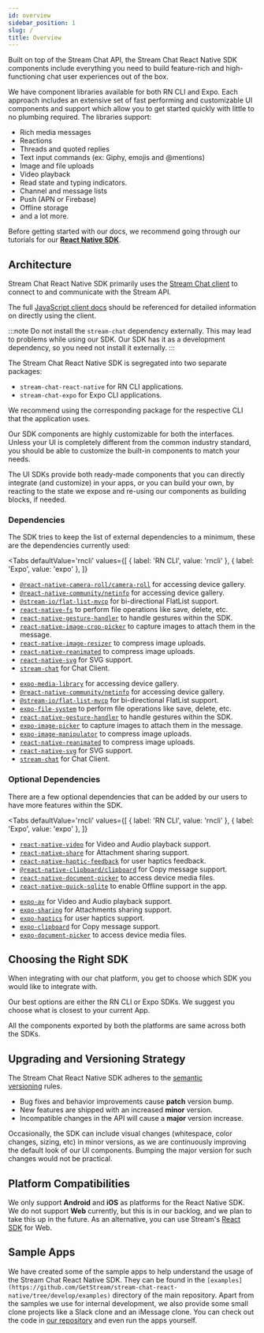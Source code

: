 ```yaml
---
id: overview
sidebar_position: 1
slug: /
title: Overview
---
```



Built on top of the Stream Chat API, the Stream Chat React Native SDK components include everything you need to build feature-rich and high-functioning chat user experiences out of the box.

We have component libraries available for both RN CLI and Expo. Each approach includes an extensive set of fast performing and customizable UI components and support which allow you to get started quickly with little to no plumbing required. The libraries support:

- Rich media messages
- Reactions
- Threads and quoted replies
- Text input commands (ex: Giphy, emojis and @mentions)
- Image and file uploads
- Video playback
- Read state and typing indicators.
- Channel and message lists
- Push (APN or Firebase)
- Offline storage
- and a lot more.

Before getting started with our docs, we recommend going through our tutorials for our [**React Native SDK**](https://getstream.io/chat/react-native-chat/tutorial/).

## Architecture

Stream Chat React Native SDK primarily uses the [Stream Chat client](https://github.com/GetStream/stream-chat-js) to connect to and communicate with the Stream API.

The full [JavaScript client docs](https://getstream.io/chat/docs/javascript/?language=javascript) should be referenced for detailed information on directly using the client.

:::note
Do not install the `stream-chat` dependency externally. This may lead to problems while using our SDK. Our SDK has it as a development dependency, so you need not install it externally.
:::

The Stream Chat React Native SDK is segregated into two separate packages:

- `stream-chat-react-native` for RN CLI applications.
- `stream-chat-expo` for Expo CLI applications.

We recommend using the corresponding package for the respective CLI that the application uses.

Our SDK components are highly customizable for both the interfaces. Unless your UI is completely different from the common industry standard, you should be able to customize the built-in components to match your needs.

The UI SDKs provide both ready-made components that you can directly integrate (and customize) in your apps, or you can build your own, by reacting to the state we expose and re-using our components as building blocks, if needed.

### Dependencies

The SDK tries to keep the list of external dependencies to a minimum, these are the dependencies currently used:

<Tabs
  defaultValue='rncli'
  values={[
    { label: 'RN CLI', value: 'rncli' },
    { label: 'Expo', value: 'expo' },
  ]}
>
<TabItem value='rncli'>

- [`@react-native-camera-roll/camera-roll`](https://github.com/react-native-cameraroll/react-native-cameraroll) for accessing device gallery.
- [`@react-native-community/netinfo`](https://github.com/react-native-netinfo/react-native-netinfo) for accessing device gallery.
- [`@stream-io/flat-list-mvcp`](https://github.com/GetStream/flat-list-mvcp) for bi-directional FlatList support.
- [`react-native-fs`](https://github.com/itinance/react-native-fs) to perform file operations like save, delete, etc.
- [`react-native-gesture-handler`](https://github.com/software-mansion/react-native-gesture-handler) to handle gestures within the SDK.
- [`react-native-image-crop-picker`](https://github.com/ivpusic/react-native-image-crop-picker) to capture images to attach them in the message.
- [`react-native-image-resizer`](https://github.com/bamlab/react-native-image-resizer) to compress image uploads.
- [`react-native-reanimated`](https://github.com/software-mansion/react-native-reanimated) to compress image uploads.
- [`react-native-svg`](https://github.com/react-native-svg/react-native-svg) for SVG support.
- [`stream-chat`](https://github.com/GetStream/stream-chat-js) for Chat Client.

</TabItem>
<TabItem value="expo">

- [`expo-media-library`](https://docs.expo.dev/versions/latest/sdk/media-library/) for accessing device gallery.
- [`@react-native-community/netinfo`](https://github.com/react-native-netinfo/react-native-netinfo) for accessing device gallery.
- [`@stream-io/flat-list-mvcp`](https://github.com/GetStream/flat-list-mvcp) for bi-directional FlatList support.
- [`expo-file-system`](https://docs.expo.dev/versions/latest/sdk/filesystem/) to perform file operations like save, delete, etc.
- [`react-native-gesture-handler`](https://github.com/software-mansion/react-native-gesture-handler) to handle gestures within the SDK.
- [`expo-image-picker`](https://docs.expo.dev/versions/latest/sdk/imagepicker/) to capture images to attach them in the message.
- [`expo-image-manipulator`](https://docs.expo.dev/versions/latest/sdk/imagemanipulator/) to compress image uploads.
- [`react-native-reanimated`](https://github.com/software-mansion/react-native-reanimated) to compress image uploads.
- [`react-native-svg`](https://docs.expo.dev/versions/latest/sdk/svg/) for SVG support.
- [`stream-chat`](https://github.com/GetStream/stream-chat-js) for Chat Client.

</TabItem>
</Tabs>

### Optional Dependencies

There are a few optional dependencies that can be added by our users to have more features within the SDK.

<Tabs
  defaultValue='rncli'
  values={[
    { label: 'RN CLI', value: 'rncli' },
    { label: 'Expo', value: 'expo' },
  ]}
>
<TabItem value='rncli'>

- [`react-native-video`](https://github.com/react-native-video/react-native-video) for Video and Audio playback support.
- [`react-native-share`](https://github.com/react-native-share/react-native-share) for Attachment sharing support.
- [`react-native-haptic-feedback`](https://github.com/junina-de/react-native-haptic-feedback) for user haptics feedback.
- [`@react-native-clipboard/clipboard`](https://github.com/react-native-clipboard/clipboard) for Copy message support.
- [`react-native-document-picker`](https://github.com/rnmods/react-native-document-picker) to access device media files.
- [`react-native-quick-sqlite`](https://github.com/margelo/react-native-quick-sqlite) to enable Offline support in the app.

</TabItem>
<TabItem value="expo">

- [`expo-av`](https://docs.expo.dev/versions/latest/sdk/av/) for Video and Audio playback support.
- [`expo-sharing`](https://docs.expo.dev/versions/latest/sdk/sharing/) for Attachments sharing support.
- [`expo-haptics`](https://docs.expo.dev/versions/latest/sdk/haptics/) for user haptics support.
- [`expo-clipboard`](https://docs.expo.dev/versions/latest/sdk/clipboard/) for Copy message support.
- [`expo-document-picker`](https://docs.expo.dev/versions/latest/sdk/document-picker/) to access device media files.

</TabItem>
</Tabs>

## Choosing the Right SDK

When integrating with our chat platform, you get to choose which SDK you would like to integrate with.

Our best options are either the RN CLI or Expo SDKs. We suggest you choose what is closest to your current App.

All the components exported by both the platforms are same across both the SDKs.

## Upgrading and Versioning Strategy

The Stream Chat React Native SDK adheres to the [semantic versioning](https://semver.org/) rules.

- Bug fixes and behavior improvements cause **patch** version bump.
- New features are shipped with an increased **minor** version.
- Incompatible changes in the API will cause a **major** version increase.

Occasionally, the SDK can include visual changes (whitespace, color changes, sizing, etc) in minor versions, as we are continuously improving the default look of our UI components. Bumping the major version for such changes would not be practical.

## Platform Compatibilities

We only support **Android** and **iOS** as platforms for the React Native SDK. We do not support **Web** currently, but this is in our backlog, and we plan to take this up in the future. As an alternative, you can use Stream's [React SDK](https://getstream.io/chat/docs/sdk/react/) for Web.

## Sample Apps

We have created some of the sample apps to help understand the usage of the Stream Chat React Native SDK. They can be found in the `[examples](https://github.com/GetStream/stream-chat-react-native/tree/develop/examples)` directory of the main repository. Apart from the samples we use for internal development, we also provide some small clone projects like a Slack clone and an iMessage clone. You can check out the code in [our repository](https://github.com/GetStream/react-native-samples) and even run the apps yourself.